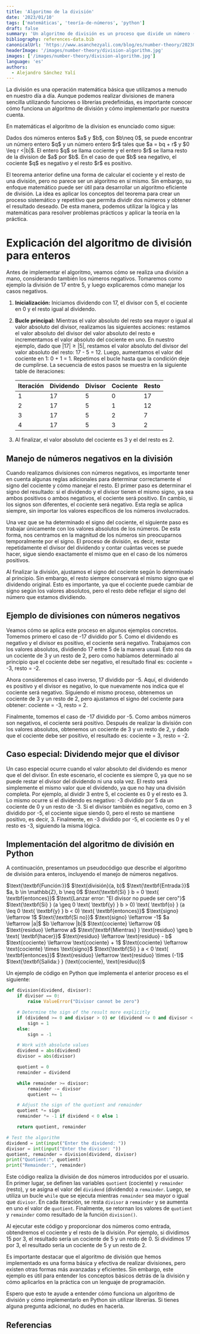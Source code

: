 ```yaml
---
title: 'Algoritmo de la división'
date: '2023/01/10'
tags: ['matemáticas', 'teoría-de-números', 'python']
draft: false
summary: 'Un algoritmo de división es un proceso que divide un número (llamado el dividendo) por otro número (llamado el divisor) y obtiene el cociente y el resto de la división. Se puede implementar un algoritmo de división en Python utilizando un ciclo while y restando el divisor del dividendo en cada iteración. Conocer cómo funciona un algoritmo de división y cómo implementarlo por nuestra cuenta es útil para entender mejor cómo funcionan las divisiones y puede ser útil en situaciones donde no podemos utilizar librerías o funciones predefinidas.'
bibliography: references-data.bib
canonicalUrl: 'https://www.asanchezyali.com/blog/es/number-theory/20230108DivisionAlgorithm'
headerImage: '/images/number-theory/division-algorithm.jpg'
images: ['/images/number-theory/division-algorithm.jpg']
language: 'es'
authors:
  - Alejandro Sánchez Yalí
---
```


La división es una operación matemática básica que utilizamos a menudo en nuestro día a día. Aunque podemos realizar divisiones de manera sencilla utilizando funciones o librerías predefinidas, es importante conocer cómo funciona un algoritmo de división y cómo implementarlo por nuestra cuenta.

En matemáticas el algoritmo de la division es enunciado como sigue:

<MathBox title="Teorema. Algoritmo de la división" variant="theorem"> 
Dados dos números enteros $a$ y $b$, con $b\neq 0$, se puede encontrar un número entero $q$ y un número entero $r$ tales
que $a = bq + r$ y $0 \leq r <|b|$. El entero $q$ se llama cociente y el entero $r$ se llama resto de la division de $a$
por $b$. En el caso de que $b$ sea negativo, el cociente $q$ es negativo y el resto $r$ es positivo.
</MathBox>

El teorema anterior define una forma de calcular el cociente y el resto de una división, pero no parece ser un algoritmo en sí mismo. Sin embargo, su enfoque matemático puede ser útil para desarrollar un algoritmo eficiente de división. La idea es aplicar los conceptos del teorema para crear un proceso sistemático y repetitivo que permita dividir dos números y obtener el resultado deseado. De esta manera, podemos utilizar la lógica y las matemáticas para resolver problemas prácticos y aplicar la teoría en la práctica.

# Explicación del algoritmo de división para enteros

Antes de implementar el algoritmo, veamos cómo se realiza una división a mano, considerando también los números negativos. Tomaremos como ejemplo la división de 17 entre 5, y luego explicaremos cómo manejar los casos negativos.

1. **Inicialización:** Iniciamos dividendo con 17, el divisor con 5, el cociente en 0 y el resto igual al dividendo.
2. **Bucle principal:** Mientras el valor absoluto del resto sea mayor o igual al valor absoluto del divisor, realizamos
   las siguientes acciones: restamos el valor
   absoluto del divisor del valor absoluto del resto e incrementamos el valor absoluto del cociente en uno. En nuestro
   ejemplo, dado que $|17| \geq |5|$, restamos el valor absoluto del divisor del valor absoluto del
   resto: 17 - 5 = 12. Luego, aumentamos el valor del cociente en 1: 0 + 1 = 1. Repetimos el bucle hasta que la
   condición deje de cumplirse. La secuencia de estos pasos se muestra en la siguiente table de iteraciones:

   | Iteración | Dividendo | Divisor | Cociente | Resto |
   | --------- | --------- | ------- | -------- | ----- |
   | 1         | 17        | 5       | 0        | 17    |
   | 2         | 17        | 5       | 1        | 12    |
   | 3         | 17        | 5       | 2        | 7     |
   | 4         | 17        | 5       | 3        | 2     |

3. Al finalizar, el valor absoluto del cociente es 3 y el del resto es 2.

## Manejo de números negativos en la división

Cuando realizamos divisiones con números negativos, es importante tener en cuenta algunas reglas adicionales para
determinar correctamente el signo del cociente y cómo manejar el resto. El primer paso es determinar el signo del
resultado: si el dividendo y el divisor tienen el mismo signo, ya sea ambos positivos o ambos negativos, el cociente
será positivo. En cambio, si los signos son diferentes, el cociente será negativo. Esta regla se aplica siempre, sin
importar los valores específicos de los números involucrados.

Una vez que se ha determinado el signo del cociente, el siguiente paso es trabajar únicamente con los valores absolutos
de los números. De esta forma, nos centramos en la magnitud de los números sin preocuparnos temporalmente por el signo.
El proceso de división, es decir, restar repetidamente el divisor del dividendo y contar cuántas veces se puede hacer,
sigue siendo exactamente el mismo que en el caso de los números positivos.

Al finalizar la división, ajustamos el signo del cociente según lo determinado al principio. Sin embargo, el resto siempre conservará el mismo signo que el dividendo original. Esto es importante, ya que el cociente puede cambiar de signo según los valores absolutos, pero el resto debe reflejar el signo del número que estamos dividiendo.

## Ejemplo de divisiones con números negativos

Veamos cómo se aplica este proceso en algunos ejemplos concretos. Tomemos primero el caso de -17 dividido por 5. Como el dividendo es negativo y el divisor es positivo, el cociente será negativo. Trabajamos con los valores absolutos, dividiendo 17 entre 5 de la manera usual. Esto nos da un cociente de 3 y un resto de 2, pero como habíamos determinado al principio que el cociente debe ser negativo, el resultado final es: cociente = -3, resto = -2.

Ahora consideremos el caso inverso, 17 dividido por -5. Aquí, el dividendo es positivo y el divisor es negativo, lo que nuevamente nos indica que el cociente será negativo. Siguiendo el mismo proceso, obtenemos un cociente de 3 y un resto de 2, pero ajustamos el signo del cociente para obtener: cociente = -3, resto = 2.

Finalmente, tomemos el caso de -17 dividido por -5. Como ambos números son negativos, el cociente será positivo. Después de realizar la división con los valores absolutos, obtenemos un cociente de 3 y un resto de 2, y dado que el cociente debe ser positivo, el resultado es: cociente = 3, resto = -2.

## Caso especial: Dividendo mejor que el divisor

Un caso especial ocurre cuando el valor absoluto del dividendo es menor que el del divisor. En este escenario, el cociente es siempre 0, ya que no se puede restar el divisor del dividendo ni una sola vez. El resto será simplemente el mismo valor que el dividendo, ya que no hay una división completa. Por ejemplo, al dividir 3 entre 5, el cociente es 0 y el resto es 3. Lo mismo ocurre si el dividendo es negativo: -3 dividido por 5 da un cociente de 0 y un resto de -3. Si el divisor también es negativo, como en 3 dividido por -5, el cociente sigue siendo 0, pero el resto se mantiene positivo, es decir, 3. Finalmente, en -3 dividido por -5, el cociente es 0 y el resto es -3, siguiendo la misma lógica.

## Implementación del algoritmo de división en Python

A continuación, presentamos un pseudocódigo que describe el algoritmo de división para enteros, incluyendo el manejo de
números negativos.

<PseudoCode title="Algoritmo 1. División de Enteros">
<PseudoCodeLine showNumber={false} indent={0}>
$\text{\textbf{Función:}}$ $\text{división}(a, b)$
</PseudoCodeLine>
<PseudoCodeLine showNumber={false} indent={0}>
$\text{\textbf{Entrada:}}$ $a, b \in \mathbb{Z}, b \neq 0$
</PseudoCodeLine>
<PseudoCodeLine number={1}>
$\text{\textbf{Si} } b = 0 \text{ \textbf{entonces}}$
</PseudoCodeLine>
<PseudoCodeLine number={2} indent={2}>
$\text{Lanzar error: "El divisor no puede ser cero"}$
</PseudoCodeLine>
<PseudoCodeLine number={3}>
$\text{\textbf{Si} } (a \geq 0 \text{ \textbf{y} } b > 0) \text{ \textbf{o} } (a \leq 0 \text{ \textbf{y} } b < 0) \text{ \textbf{entonces}}$
</PseudoCodeLine>
<PseudoCodeLine number={4} indent={2}>
$\text{signo} \leftarrow 1$
</PseudoCodeLine>
<PseudoCodeLine number={5}>
$\text{\textbf{Si no}}$
</PseudoCodeLine>
<PseudoCodeLine number={6} indent={2}>
$\text{signo} \leftarrow -1$
</PseudoCodeLine>
<PseudoCodeLine number={7}>
$a \leftarrow |a|$
</PseudoCodeLine>
<PseudoCodeLine number={8}>
$b \leftarrow |b|$
</PseudoCodeLine>
<PseudoCodeLine number={9}>
$\text{cociente} \leftarrow 0$
</PseudoCodeLine>
<PseudoCodeLine number={10}>
$\text{residuo} \leftarrow a$
</PseudoCodeLine>
<PseudoCodeLine number={11}>
$\text{\textbf{Mientras} } \text{residuo} \geq b \text{ \textbf{hacer}}$
</PseudoCodeLine>
<PseudoCodeLine number={12} indent={2}>
$\text{residuo} \leftarrow \text{residuo} - b$
</PseudoCodeLine>
<PseudoCodeLine number={13} indent={2}>
$\text{cociente} \leftarrow \text{cociente} + 1$
</PseudoCodeLine>
<PseudoCodeLine number={14}>
$\text{cociente} \leftarrow \text{cociente} \times \text{signo}$
</PseudoCodeLine>
<PseudoCodeLine number={15}>
$\text{\textbf{Si} } a < 0 \text{ \textbf{entonces}}$
</PseudoCodeLine>
<PseudoCodeLine number={16} indent={2}>
$\text{residuo} \leftarrow \text{residuo} \times (-1)$
</PseudoCodeLine>
<PseudoCodeLine showNumber={false} indent={0}>
$\text{\textbf{Salida:} } (\text{cociente}, \text{residuo})$
</PseudoCodeLine>
</PseudoCode>

Un ejemplo de código en Python que implementa el anterior proceso es el siguiente:

```python showLineNumbers
def division(dividend, divisor):
    if divisor == 0:
        raise ValueError("Divisor cannot be zero")

    # Determine the sign of the result more explicitly
    if (dividend >= 0 and divisor > 0) or (dividend <= 0 and divisor < 0):
        sign = 1
    else:
        sign = -1

    # Work with absolute values
    dividend = abs(dividend)
    divisor = abs(divisor)

    quotient = 0
    remainder = dividend

    while remainder >= divisor:
        remainder -= divisor
        quotient += 1

    # Adjust the sign of the quotient and remainder
    quotient *= sign
    remainder *= -1 if dividend < 0 else 1

    return quotient, remainder

# Test the algorithm
dividend = int(input("Enter the dividend: "))
divisor = int(input("Enter the divisor: "))
quotient, remainder = division(dividend, divisor)
print("Quotient:", quotient)
print("Remainder:", remainder)
```

Este código realiza la división de dos números introducidos por el usuario. En primer lugar, se definen las variables `quotient` (cociente) y `remainder` (resto), y se asigna el valor del `dividend` (dividendo) a `remainder`. Luego, se utiliza un bucle `while` que se ejecuta mientras `remainder` sea mayor o igual que `divisor`. En cada iteración, se resta `divisor` a `remainder` y se aumenta en uno el valor de `quotient`. Finalmente, se retornan los valores de `quotient` y `remainder` como resultado de la función `division()`.

Al ejecutar este código y proporcionar dos números como entrada, obtendremos el cociente y el resto de la división. Por ejemplo, si dividimos $15$ por $3$, el resultado sería un cociente de $5$ y un resto de $0$. Si dividimos $17$ por $3$, el resultado sería un cociente de $5$ y un resto de $2$.

Es importante destacar que el algoritmo de división que hemos implementado es una forma básica y efectiva de realizar divisiones, pero existen otras formas más avanzadas y eficientes. Sin embargo, este ejemplo es útil para entender los conceptos básicos detrás de la división y cómo aplicarlos en la práctica con un lenguaje de programación.

Espero que esto te ayude a entender cómo funciona un algoritmo de división y cómo implementarlo en Python sin utilizar librerías. Si tienes alguna pregunta adicional, no dudes en hacerla.

## Referencias

<Reference
  type="image"
  url="https://unsplash.com/photos/_zsL306fDc"
  text="Antoine Dautry - Chart Pencil on system of equations."
/>

<Reference
  type="web"
  url="http://cbt1.edu.mx/Educacion/OC/Matematicas/Recursos/publication.pdf"
  text="Felipe Zaldivar. 2012. Introducción a la teoría de números."
/>
